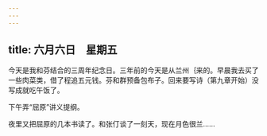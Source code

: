 ```yaml
---
---
---
```

title: 六月六日　星期五
---




今天是我和芬结合的三周年纪念日。三年前的今天是从兰州｛来的。早晨我去买了一些肉菜类，借了程追五元钱。芬和群预备包布子。回来要写诗（第九章开始）没写成就吃午饭了。

下午弄“屈原”讲义提纲。

夜里又把屈原的几本书读了。和张仃谈了一刻天，现在月色很兰……